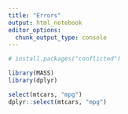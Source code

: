 ```yaml
---
title: "Errors"
output: html_notebook
editor_options: 
  chunk_output_type: console
---
```


```r
# install.packages("conflicted")
```

```r
library(MASS)
library(dplyr)
```

```r
select(mtcars, "mpg")
dplyr::select(mtcars, "mpg")
```

